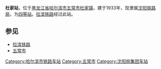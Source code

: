 {{Infobox China railway station
|车站名称 = 杜家站
|图片 = 
|图片介绍 = 
|其他名称 = 
|车站拼音 = Dujia
|英文名称 = Dujia Railway Station
|车站代码 = 62732
|电报码 = DJL<ref>{{cite book|author=铁道部电子计算技术中心, 铁道部运输局|title=铁路车站站名代码表：TMIS使用|publisher=中国铁道出版社|location=北京|year=1998|isbn=9787113030995|pages=159}}</ref>
|拼音码 = DJI
|车站位置 = [[黑龙江省|黑龙江省]][[哈尔滨市|哈尔滨市]][[五常市|五常市]][[杜家镇|杜家镇]]
|坐标 = {{coord|44.816514|127.191405|display=inline,title}}
|归属 = [[沈阳铁路局|沈阳铁路局]]吉林车务段
|线路 = [[拉滨铁路|拉滨铁路]]
|车站等级 = [[四等站_(中铁)|四等站]]
|月台数目 = 
}}
'''杜家站'''，位于[[黑龙江省|黑龙江省]][[哈尔滨市|哈尔滨市]][[五常市|五常市]][[杜家镇|杜家镇]]，建于1933年，现隶属[[沈阳铁路局|沈阳铁路局]]，为[[四等站_(中铁)|四等站]]。[[拉滨铁路|拉滨铁路]]经过此站。

== 参见 ==
*[[拉滨铁路|拉滨铁路]]
*[[五常市|五常市]]

{{拉滨铁路}}

[[Category:哈尔滨市铁路车站|Category:哈尔滨市铁路车站]]
[[Category:五常市|Category:五常市]]
[[Category:沈阳局集团车站|Category:沈阳局集团车站]]